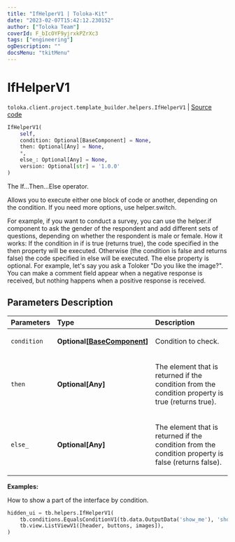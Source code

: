 ```yaml
---
title: "IfHelperV1 | Toloka-Kit"
date: "2023-02-07T15:42:12.230152"
author: ["Toloka Team"]
coverId: F_bIcOYF9yjrxkPZrXc3
tags: ["engineering"]
ogDescription: ""
docsMenu: "tkitMenu"
---
```


# IfHelperV1
`toloka.client.project.template_builder.helpers.IfHelperV1` | [Source code](https://github.com/Toloka/toloka-kit/blob/v1.1.3/src/client/project/template_builder/helpers.py#L72)

```python
IfHelperV1(
    self,
    condition: Optional[BaseComponent] = None,
    then: Optional[Any] = None,
    *,
    else_: Optional[Any] = None,
    version: Optional[str] = '1.0.0'
)
```

The If...Then...Else operator.

Allows you to execute either one block of code or another, depending on the condition. If you need more options,
use helper.switch.

For example, if you want to conduct a survey, you can use the helper.if component to ask the gender of the
respondent and add different sets of questions, depending on whether the respondent is male or female.
How it works: If the condition in if is true (returns true), the code specified in the then property will be
executed. Otherwise (the condition is false and returns false) the code specified in else will be executed.
The else property is optional. For example, let's say you ask a Toloker "Do you like the image?". You can make a
comment field appear when a negative response is received, but nothing happens when a positive response is received.

## Parameters Description

| Parameters | Type | Description |
| :----------| :----| :-----------|
`condition`|**Optional\[[BaseComponent](/docs-new/toloka-kit/reference/toloka.client.project.template_builder.base.BaseComponent)\]**|<p>Condition to check.</p>
`then`|**Optional\[Any\]**|<p>The element that is returned if the condition from the condition property is true (returns true).</p>
`else_`|**Optional\[Any\]**|<p>The element that is returned if the condition from the condition property is false (returns false).</p>

**Examples:**

How to show a part of the interface by condition.

```python
hidden_ui = tb.helpers.IfHelperV1(
    tb.conditions.EqualsConditionV1(tb.data.OutputData('show_me'), 'show'),
    tb.view.ListViewV1([header, buttons, images]),
)
```

